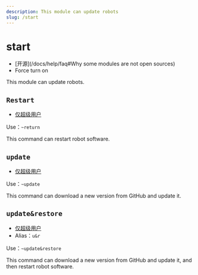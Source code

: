 ```yaml
---
description: This module can update robots
slug: /start
---
```


# start

-   [开源]\(/docs/help/faq#Why some modules are not open sources)
-   Force turn on

This module can update robots.

## `Restart`

-   [仅超级用户](permissions)

Use：`~return`

This command can restart robot software.

## `update`

-   [仅超级用户](permissions)

Use：`~update`

This command can download a new version from GitHub and update it.

## `update&restore`

-   [仅超级用户](permissions)
-   Alias：`u&r`

Use：`~update&restore`

This command can download a new version from GitHub and update it, and then restart robot software.
